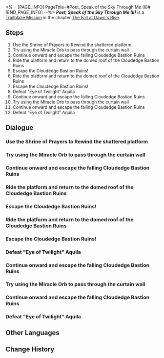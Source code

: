 <%-- [PAGE_INFO]
PageTitle=#Poet, Speak of the Sky Through Me (II)#
[END_PAGE_INFO] --%>
{{Stub|Dialogue.}}
{{Mission Infobox
|id            = 1040408
|title         = 
|image         = <!--Mission Poet, Speak of the Sky Through Me (II).png-->
|type          = Trailblaze
|event_name    = 
|chapter       = The Fall at Dawn's Rise
|requirements  = {{subst:void|<!--Unknown: {"Type":"Manual"}-->}}
|summary       = <!--official mission summary from Fate's Atlas-->
|characters    = Trailblazer
|startLocation = [[<!--starting world-->]] - [[<!--starting area-->]]
|world         = <!--starting world-->
|area          = <!--starting area-->
|prev          = 
|next          = 
|rewards       = Trailblaze EXP*600; Stellar Jade*80; Traveler's Guide*8; Lost Crystal*8; Celestial Ambrosia*240; Proi Proi (Disk)*1 { text = ''Proi Proi'' }; Credit*80,000
}}
'''''Poet, Speak of the Sky Through Me (II)''''' is a [[Trailblaze Mission]] in the chapter [[The Fall at Dawn's Rise]].

==Steps==
# Use the Shrine of Prayers to Rewind the shattered platform
# Try using the Miracle Orb to pass through the curtain wall
# Continue onward and escape the falling Cloudedge Bastion Ruins
# Ride the platform and return to the domed roof of the Cloudedge Bastion Ruins
# Escape the Cloudedge Bastion Ruins!
# Ride the platform and return to the domed roof of the Cloudedge Bastion Ruins
# Escape the Cloudedge Bastion Ruins!
# Defeat "Eye of Twilight" Aquila
# Continue onward and escape the falling Cloudedge Bastion Ruins
# Try using the Miracle Orb to pass through the curtain wall
# Continue onward and escape the falling Cloudedge Bastion Ruins
# Defeat "Eye of Twilight" Aquila

<!--
==Gameplay Notes==

--><!--
==Trial Character==

-->
==Dialogue==
{{Stub Dialogue}}
===Use the Shrine of Prayers to Rewind the shattered platform{{subst:void|<!--104040801-->}}===
{{Mission Description|type=trailblaze|location=<!--to be added-->|After a fierce battle, Aquila plunged into the pool of gold, and their Coreflame was seamlessly claimed by Hyacine. Now, the urgent task is to flee the crumbling sky fortress before it collapses entirely.}}
{{Dialogue Start}}
:{{tx}}
{{Dialogue End}}

===Try using the Miracle Orb to pass through the curtain wall{{subst:void|<!--104040806-->}}===
{{Dialogue Start}}
:{{tx}}
{{Dialogue End}}

===Continue onward and escape the falling Cloudedge Bastion Ruins{{subst:void|<!--104040818-->}}===
{{Dialogue Start}}
:{{tx}}
{{Dialogue End}}

===Ride the platform and return to the domed roof of the Cloudedge Bastion Ruins{{subst:void|<!--104040821-->}}===
{{Dialogue Start}}
:{{tx}}
{{Dialogue End}}

===Escape the Cloudedge Bastion Ruins!{{subst:void|<!--104040822-->}}===
{{Dialogue Start}}
:{{tx}}
{{Dialogue End}}

===Ride the platform and return to the domed roof of the Cloudedge Bastion Ruins{{subst:void|<!--104040823-->}}===
{{Dialogue Start}}
:{{tx}}
{{Dialogue End}}

===Escape the Cloudedge Bastion Ruins!{{subst:void|<!--104040824-->}}===
{{Dialogue Start}}
:{{tx}}
{{Dialogue End}}

===Defeat "Eye of Twilight" Aquila{{subst:void|<!--104040829-->}}===
{{Mission Description|type=trailblaze|location=<!--to be added-->|update|The truth is extremely bitter &mdash; Seliose had long since lost all faith in her kin. Hyacine's bloodline leads back to an unnamed Chrysos Heir who escaped the purge, yet thankfully, she refused to let this black moment shape her. Now, we shall confront Aquila, Eye of Twilight, and bring closure to this saga of skies and predestination.}}
{{Dialogue Start}}
:{{tx}}
{{Dialogue End}}

===Continue onward and escape the falling Cloudedge Bastion Ruins{{subst:void|<!--104040831-->}}===
{{Mission Description|type=trailblaze|location=<!--to be added-->|update|After a fierce battle, Aquila plunged into the pool of gold, and their Coreflame was seamlessly claimed by Hyacine. Now, the urgent task is to flee the crumbling sky fortress before it collapses entirely.}}
{{Dialogue Start}}
:{{tx}}
{{Dialogue End}}

===Try using the Miracle Orb to pass through the curtain wall{{subst:void|<!--104040832-->}}===
{{Dialogue Start}}
:{{tx}}
{{Dialogue End}}

===Continue onward and escape the falling Cloudedge Bastion Ruins{{subst:void|<!--104040833-->}}===
{{Dialogue Start}}
:{{tx}}
{{Dialogue End}}

===Defeat "Eye of Twilight" Aquila{{subst:void|<!--104040834-->}}===
{{Mission Description|type=trailblaze|location=<!--to be added-->|update|The truth is extremely bitter &mdash; Seliose had long since lost all faith in her kin. Hyacine's bloodline leads back to an unnamed Chrysos Heir who escaped the purge, yet thankfully, she refused to let this black moment shape her. Now, we shall confront Aquila, Eye of Twilight, and bring closure to this saga of skies and predestination.}}
{{Dialogue Start}}
:{{tx}}
{{Dialogue End}}

==Other Languages==
{{Other Languages
|en   = Poet, Speak of the Sky Through Me (II)
|zhs  = 诗者啊，从我处诉说天空·下
|zht  = 詩者啊，從我處訴說天空•下
|ja   = 詩人よ、天空を語れ・下
|ko   = 시인이여, 내게서 하늘을 이야기해다오•하
|es   = Poeta, canta sobre el cielo desde aquí&nbsp;II
|fr   = Poète, parle-moi du ciel (II)
|ru   = О поэт, расскажи мне о небе II
|th   = กวีเอ๋ย จงขับขานเรื่องราวท้องนภาจากข้า: ภาคจบ
|vi   = Hỡi thi sĩ, kể cho ta nghe chuyện về bầu trời (2)
|de   = O Dichter, erzähl mir vom Himmel (Teil 2)
|id   = Penyair, Ceritakan tentang Langit Melaluiku 2
|pt   = Poeta, Fale do Céu Através de Mim (II)
}}

==Change History==
{{Change History|3.3}}
